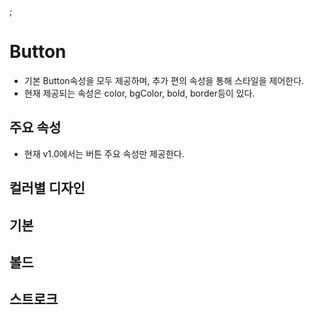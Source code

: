 
<Meta title="Button" component={Button} />;

# Button

- 기본 Button속성을 모두 제공하며, 추가 편의 속성을 통해 스타일을 제어한다.
- 현재 제공되는 속성은 color, bgColor, bold, border등이 있다.

## 주요 속성

- 현재 v1.0에서는 버튼 주요 속성만 제공한다.

<ArgsTable of={Button} />

## 컬러별 디자인

<Story id="button--button-wrapper" />

## 기본

<Story id="button--default" />

## 볼드

<Story id="button--bold-button" />

## 스트로크

<Story id="button--stroke-button" />
